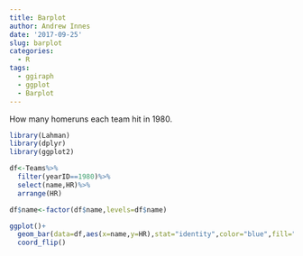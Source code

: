 ```yaml
---
title: Barplot
author: Andrew Innes
date: '2017-09-25'
slug: barplot
categories:
  - R
tags:
  - ggiraph
  - ggplot
  - Barplot
---
```

How many homeruns each team hit in 1980.
```r
library(Lahman)
library(dplyr)
library(ggplot2)
```

```r
df<-Teams%>%
  filter(yearID==1980)%>%
  select(name,HR)%>%
  arrange(HR)
```

```r
df$name<-factor(df$name,levels=df$name)
```

```r
ggplot()+
  geom_bar(data=df,aes(x=name,y=HR),stat="identity",color="blue",fill="white")+
  coord_flip()
```



